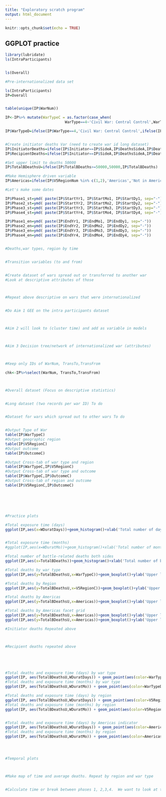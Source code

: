 ```yaml
---
title: "Exploratory scratch program"
output: html_document
---
```


```r
knitr::opts_chunk$set(echo = TRUE)
```

## GGPLOT practice


```r
library(lubridate)
ls(IntraParticipants)


ls(Overall)

```
```r

#Pre-internationalized data set

ls(IntraParticipants)
IP=Overall


table(unique(IP$WarNum))

IP<-IP%>% mutate(WarTypeC = as.factor(case_when(
                           WarType==4~'Civil War: Central Control',WarType==5~'Civil War: Local Issues',WarType==6~'Regional Internal',WarType==7~'Intercommunal',WarType==-8~'NA' )),V5RegionC=case_when(V5RegionNum==1~'North America',V5RegionNum==2~'South America',V5RegionNum==3~'Europe',V5RegionNum==4~'Sub-Saharan Africa',V5RegionNum==5~'Middle East and North Africa',V5RegionNum==6~'Asia and Oceania'),OutcomeC=case_when(Outcome==1~"Side A wins",Outcome==2~"Side B wins",Outcome==3~"Compromise",Outcome==4~"War transformed into another War",Outcome==5~"War ongoing as of end of 2014",Outcome==6~"Stalemate",Outcome==7~"Conflict continues below war level" ) )

IP$WarTypeD=ifelse(IP$WarType==4,'Civil War: Central Control',ifelse(IP$WarType==5,'Civil War: Local Issues',ifelse(IP$WarType%in%c(6,7),'Other','NA')))


#Create initiator deaths Var (need to create war id long dataset)
IP$InitiatorDeaths=ifelse(IP$Initiator==IP$SideA,IP$DeathsSideA,IP$DeathsSideB)
IP$RecipientDeaths=ifelse(IP$Initiator==IP$SideA,IP$DeathsSideA,IP$DeathsSideB)

#Set upper limit to deaths 50000
IP$TotalBDeathsU=ifelse(IP$TotalBDeaths>=50000,50000,IP$TotalBDeaths)

#Make Hemisphere driven variable
IP$Americas=ifelse(IP$V5RegionNum %in% c(1,2),'Americas','Not in Americas')

#Let's make some dates

IP$Phase1_st=ymd( paste(IP$StartYr1, IP$StartMo1, IP$StartDy1, sep="-"))
IP$Phase2_st=ymd( paste(IP$StartYr2, IP$StartMo2, IP$StartDy2, sep="-"))
IP$Phase3_st=ymd( paste(IP$StartYr3, IP$StartMo3, IP$StartDy3, sep="-"))
IP$Phase4_st=ymd( paste(IP$StartYr4, IP$StartMo4, IP$StartDy4, sep="-"))

IP$Phase1_en=ymd( paste(IP$EndYr1, IP$EndMo1, IP$EndDy1, sep="-"))
IP$Phase2_en=ymd( paste(IP$EndYr2, IP$EndMo2, IP$EndDy2, sep="-"))
IP$Phase3_en=ymd( paste(IP$EndYr3, IP$EndMo3, IP$EndDy3, sep="-"))
IP$Phase4_en=ymd( paste(IP$EndYr4, IP$EndMo4, IP$EndDy4, sep="-"))


#Deaths,war types, region by time


#Transition variables (to and from)


#Create dataset of wars spread out or transferred to another war
#Look at descriptive attributes of those 



#Repeat above descriptive on wars that were internationalized


#Do Aim 1 GEE on the intra participants dataset



#Aim 2 will look to (cluster time) and add as variable in models



#Aim 3 Decision tree/network of internationalized war (attributes)



#Keep only IDs of WarNum, TransTo,TransFrom

chk<-IP%>%select(WarNum, TransTo,TransFrom)



#Overall dataset (Focus on descriptive statistics)


#Long dataset (two records per war ID) To do


#Dataset for wars which spread out to other wars To do



```


```r

#Output Type of War
table(IP$WarTypeC)
#Output geographic region
table(IP$V5RegionC)
#Output outcome
table(IP$OutcomeC)

#Output Cross-tab of war type and region
table(IP$WarTypeC,IP$V5RegionC)
#Output Cross-tab of war type and outcome
table(IP$WarTypeC,IP$OutcomeC)
#Output Cross-tab of region and outcome
table(IP$V5RegionC,IP$OutcomeC)






#Practice plots

#Total exposure time (days)
ggplot(IP,aes(x=WDuratDays))+geom_histogram()+xlab('Total number of days war lasted')+ylab('Frequency')


#Total exposure time (months)
#ggplot(IP,aes(x=WDuratMo))+geom_histogram()+xlab('Total number of months war lasted')+ylab('Frequency')

#Total number of battle-related deaths both sides
ggplot(IP,aes(x=TotalBDeaths))+geom_histogram()+xlab('Total number of battle-related deaths both sides')+ylab('Frequency')

#Total deaths by war type
ggplot(IP,aes(y=TotalBDeathsU,x=WarTypeC))+geom_boxplot()+ylab('Upper limit greater than 50000 set to 50000 deaths')

#Total deaths by Region
ggplot(IP,aes(y=TotalBDeathsU,x=V5RegionC))+geom_boxplot()+ylab('Upper limit greater than 50000 set to 50000 deaths')+theme(axis.text.x = element_text(angle = 90))

#Total deaths by Americas
ggplot(IP,aes(y=TotalBDeathsU,x=Americas))+geom_boxplot()+ylab('Upper limit greater than 50000 set to 50000 deaths')

#Total deaths by Americas facet grid
ggplot(IP,aes(y=TotalBDeathsU,x=Americas))+geom_boxplot()+ylab('Upper limit greater than 50000 set to 50000 deaths')+facet_grid(~ WarTypeC)
ggplot(IP,aes(y=TotalBDeathsU,x=Americas))+geom_boxplot()+ylab('Upper limit greater than 50000 set to 50000 deaths')+facet_grid(~ WarTypeD)

#Initiator deaths Repeated above



#Recipient deaths repeated above





#Total deaths and exposure time (days) by war type
ggplot(IP, aes(TotalBDeathsU,WDuratDays)) + geom_point(aes(color=WarTypeD))
#Total deaths and exposure time (months) by war type
ggplot(IP, aes(TotalBDeathsU,WDuratMo)) + geom_point(aes(color=WarTypeD))

#Total deaths and exposure time (days) by region
ggplot(IP, aes(TotalBDeathsU,WDuratDays)) + geom_point(aes(color=V5RegionC))
#Total deaths and exposure time (months) by region
ggplot(IP, aes(TotalBDeathsU,WDuratMo)) + geom_point(aes(color=V5RegionC))


#Total deaths and exposure time (days) by Americas indicator
ggplot(IP, aes(TotalBDeathsU,WDuratDays)) + geom_point(aes(color=Americas))
#Total deaths and exposure time (months) by region
ggplot(IP, aes(TotalBDeathsU,WDuratMo)) + geom_point(aes(color=Americas))




#Temporal plots



#Make map of time and average deaths. Repeat by region and war type


#Calculate time or break between phases 1, 2,3,4.  We want to look at total delayed time and attributes above




```
